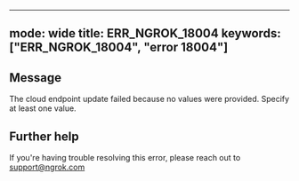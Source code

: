 
---
mode: wide
title: ERR_NGROK_18004
keywords: ["ERR_NGROK_18004", "error 18004"]
---

## Message
The cloud endpoint update failed because no values were provided. Specify at least one value.




## Further help
If you're having trouble resolving this error, please reach out to [support@ngrok.com](mailto:support@ngrok.com?subject=Help%20with%20ERR_NGROK_18004)

